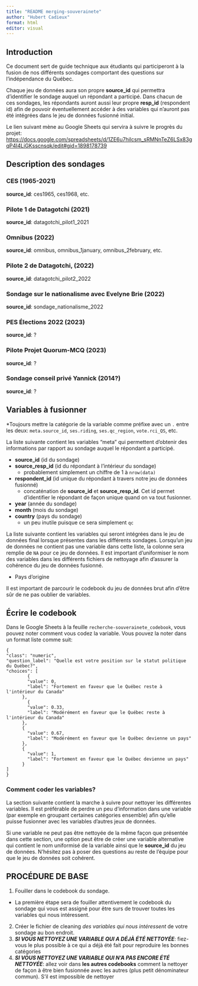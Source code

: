 ```yaml
---
title: "README merging-souverainete"
author: "Hubert Cadieux"
format: html
editor: visual
---
```


## Introduction

Ce document sert de guide technique aux étudiants qui participeront à la fusion de nos différents sondages comportant des questions sur l'indépendance du Québec.

Chaque jeu de données aura son propre **source_id** qui permettra d'identifier le sondage auquel un répondant a participé. Dans chacun de ces sondages, les répondants auront aussi leur propre **resp_id** (respondent id) afin de pouvoir éventuellement accéder à des variables qui n'auront pas été intégrées dans le jeu de données fusionné initial.

Le lien suivant mène au Google Sheets qui servira à suivre le progrès du projet: <https://docs.google.com/spreadsheets/d/1ZE6u7hilcsm_sRMNnTeZ6LSx83gqP4I4LiGKsscnsqk/edit#gid=1898178739>

## Description des sondages

### CES (1965-2021)

**source_id**: ces1965, ces1968, etc.

### Pilote 1 de Datagotchi (2021)

**source_id**: datagotchi_pilot1_2021

### Omnibus (2022)

**source_id**: omnibus, omnibus_1january, omnibus_2february, etc.

### Pilote 2 de Datagotchi, (2022)

**source_id**: datagotchi_pilot2_2022

### Sondage sur le nationalisme avec Evelyne Brie (2022)

**source_id**: sondage_nationalisme_2022

### PES Élections 2022 (2023)

**source_id**: ?

### Pilote Projet Quorum-MCQ (2023)

**source_id**: ?

### Sondage conseil privé Yannick (2014?)

**source_id**: ?

## Variables à fusionner

*Toujours mettre la catégorie de la variable comme préfixe avec un `.` entre les deux: `meta.source_id`, `ses.riding`, `ses.qc_region`, `vote.rci_QS`, etc.

La liste suivante contient les variables "meta" qui permettent d'obtenir des informations par rapport au sondage auquel le répondant a participé.

-   **source_id** (id du sondage)
-   **source_resp_id** (id du répondant à l'intérieur du sondage)
    -   probablement simplement un chiffre de 1 à `nrow(data)`
-   **respondent_id** (id unique du répondant à travers notre jeu de données fusionné)
    -   concaténation de **source_id** et **source_resp_id**. Cet id permet d'identifier le répondant de façon unique quand on va tout fusionner.
-   **year** (année du sondage)
-   **month** (mois du sondage)
-   **country** (pays du sondage)
    -   un peu inutile puisque ce sera simplement `qc`

La liste suivante contient les variables qui seront intégrées dans le jeu de données final lorsque présentes dans les différents sondages. Lorsqu'un jeu de données ne contient pas une variable dans cette liste, la colonne sera remplie de `NA` pour ce jeu de données. Il est important d'uniformiser le nom des variables dans les différents fichiers de nettoyage afin d'assurer la cohérence du jeu de données fusionné.

-   Pays d'origine

Il est important de parcourir le codebook du jeu de données brut afin d'être sûr de ne pas oublier de variables.

## Écrire le codebook

Dans le Google Sheets à la feuille `recherche-souverainete_codebook`, vous pouvez noter comment vous codez la variable. Vous pouvez la noter dans un format liste comme suit:

```
{
"class": "numeric",
"question_label": "Quelle est votre position sur le statut politique du Québec?",
"choices": [
        {
        "value": 0,
        "label": "Fortement en faveur que le Québec reste à l'intérieur du Canada"
      },
        {
        "value": 0.33,
        "label": "Modérément en faveur que le Québec reste à l'intérieur du Canada"
      },
      {
        "value": 0.67,
        "label": "Modérément en faveur que le Québec devienne un pays"
      },
      {
        "value": 1,
        "label": "Fortement en faveur que le Québec devienne un pays"
      }
]
}
```

### Comment coder les variables?

La section suivante contient la marche à suivre pour nettoyer les différentes variables. Il est préférable de perdre un peu d'information dans une variable (par exemple en groupant certaines catégories ensemble) afin qu'elle puisse fusionner avec les variables d'autres jeux de données.

Si une variable ne peut pas être nettoyée de la même façon que présentée dans cette section, une option peut être de créer une variable alternative qui contient le nom uniformisé de la variable ainsi que le **source_id** du jeu de données. N'hésitez pas à poser des questions au reste de l'équipe pour que le jeu de données soit cohérent.

## PROCÉDURE DE BASE

1.  Fouiller dans le codebook du sondage.

-   La première étape sera de fouiller attentivement le codebook du sondage qui vous est assigné pour être surs de trouver toutes les variables qui nous intéressent.

2.  Créer le fichier de cleaning *des variables qui nous intéressent* de votre sondage au bon endroit.
3.  ***SI VOUS NETTOYEZ UNE VARIABLE QUI A DÉJÀ ÉTÉ NETTOYÉE***: fiez-vous le plus possible à ce qui a déjà été fait pour reproduire les bonnes catégories
4.  ***SI VOUS NETTOYEZ UNE VARIABLE QUI N'A PAS ENCORE ÉTÉ NETTOYÉE***: allez voir dans **les autres codebooks** comment la nettoyer de façon à être bien fusionnée avec les autres (plus petit dénominateur commun). S'il est impossible de nettoyer
